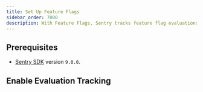 ```yaml
---
title: Set Up Feature Flags
sidebar_order: 7000
description: With Feature Flags, Sentry tracks feature flag evaluations in your application, keeps an audit log of feature flag changes, and reports any suspicious updates that may have caused an error.
---
```


<PlatformContent includePath="feature-flags/prerelease-alert" />

## Prerequisites

- [Sentry SDK](/platforms/dart/#configure) version `9.0.0`.

## Enable Evaluation Tracking

<PlatformContent includePath="feature-flags/evaluation-tracking-index" />
